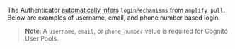
<Alert role="none" heading="Zero Configuration">

The Authenticator [automatically infers](/connected-components/authenticator#step-1-configure-backend) `loginMechanisms` from `amplify pull`.
Below are examples of username, email, and phone number based login.

</Alert>

> **Note**: A `username`, `email`, or `phone_number` value is required for Cognito User Pools.

<Tabs>
  <TabItem title="Username">
    <FlutterAuthenticatorExample
      id="flutter-authenticator-login-username"
      usernameAttribute={'USERNAME'}
    />
  </TabItem>
  <TabItem title="Email">
    <FlutterAuthenticatorExample
      id="flutter-authenticator-login-email"
      usernameAttribute={'EMAIL'}
    />
  </TabItem>
  <TabItem title="Phone Number">
    <FlutterAuthenticatorExample
      id="flutter-authenticator-login-phone-number"
      usernameAttribute={'PHONE_NUMBER'}
    />
  </TabItem>
</Tabs>
